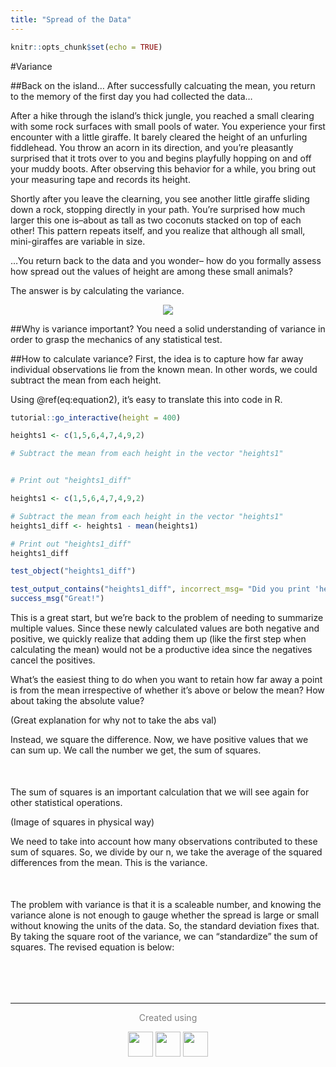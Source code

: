 ```yaml
---
title: "Spread of the Data"
---
```

```r
knitr::opts_chunk$set(echo = TRUE)
```

#Variance

##Back on the island...
After successfully calcuating the mean, you return to the memory of the first day you had collected the data...

After a hike through the island's thick jungle, you reached a small clearing with some rock surfaces with small pools of water. You experience your first encounter with a little giraffe. It barely cleared the height of an unfurling fiddlehead. You throw an acorn in its direction, and you're pleasantly surprised that it trots over to you and begins playfully hopping on and off your muddy boots. After observing this behavior for a while, you bring out your measuring tape and records its height. 

Shortly after you leave the clearning, you see another little giraffe sliding down a rock, stopping directly in your path. You're surprised how much larger this one is--about as tall as two coconuts stacked on top of each other! This pattern repeats itself, and you realize that although all small, mini-giraffes are variable in size.

...You return back to the data and you wonder-- how do you formally assess how spread out the values of height are among these small animals?

The answer is by calculating the variance.

<center>![](https://cdn1.vectorstock.com/i/1000x1000/77/50/jungle-forest-and-flowers-trees-leaves-flowers-vector-22897750.jpg)</center>

##Why is variance important?
You need a solid understanding of variance in order to grasp the mechanics of any statistical test.


##How to calculate variance?
First, the idea is to capture how far away individual observations lie from the known mean. In other words, we could subtract the mean from each height.

Using \@ref(eq:equation2), it's easy to translate this into code in R.

```r
tutorial::go_interactive(height = 400)
```


```r

heights1 <- c(1,5,6,4,7,4,9,2)

# Subtract the mean from each height in the vector "heights1"


# Print out "heights1_diff"


```
```r
heights1 <- c(1,5,6,4,7,4,9,2)

# Subtract the mean from each height in the vector "heights1"
heights1_diff <- heights1 - mean(heights1)

# Print out "heights1_diff"
heights1_diff
```
```r
test_object("heights1_diff")

test_output_contains("heights1_diff", incorrect_msg= "Did you print 'heights1_diff'?")
success_msg("Great!")
```

This is a great start, but we're back to the problem of needing to summarize multiple values. Since these newly calculated values are both negative and positive, we quickly realize that adding them up (like the first step when calculating the mean) would not be a productive idea since the negatives cancel the positives.

What's the easiest thing to do when you want to retain how far away a point is from the mean irrespective of whether it's above or below the mean? How about taking the absolute value?

(Great explanation for why not to take the abs val)

Instead, we square the difference. Now, we have positive values that we can sum up. We call the number we get, the sum of squares. 

<div style="margin-bottom:50px">
</div>
\begin{equation}
 (\#eq:equation1)
 \Large {\sum_{i=1}^n (x_i - \bar{x})^2}
 \end{equation}
<div style="margin-bottom:50px">
</div>

The sum of squares is an important calculation that we will see again for other statistical operations. 

(Image of squares in physical way)

We need to take into account how many observations contributed to these sum of squares. So, we divide by our n, we take the average of the squared differences from the mean. This is the variance.


<div style="margin-bottom:50px">
</div>
\begin{equation}
 (\#eq:equation2)
 \Large \sigma^2 = \frac{\sum_{i=1}^n (x_i - \bar{x})^2}{N}
 \end{equation}
<div style="margin-bottom:50px">
</div>


The problem with variance is that it is a scaleable number, and knowing the variance alone is not enough to gauge whether the spread is large or small without knowing the units of the data. So, the standard deviation fixes that. By taking the square root of the variance, we can "standardize" the sum of squares. The revised equation is below:


<div style="margin-bottom:50px">
</div>
\begin{equation}
 (\#eq:equation2)
 \Large \sigma = \sqrt{\frac{\sum_{i=1}^n (x_i - \bar{x})^2}{N}}
 \end{equation}
<div style="margin-bottom:50px">
</div>






&nbsp;
<hr />
<p style="text-align: center;"> <span style="color: #808080;"> Created using </span></p>
<p><center>![](https://upload.wikimedia.org/wikipedia/commons/9/91/Octicons-mark-github.svg){width=40px}
![](https://bookdown.org/yihui/rmarkdown/images/hex-rmarkdown.png){width=40px}
![](https://www.rstudio.com/wp-content/uploads/2014/06/RStudio-Ball.png){width=40px}</p>
